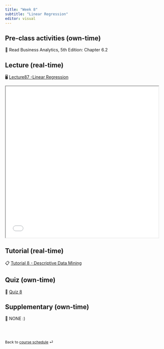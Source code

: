 ```yaml
---
title: "Week 8"
subtitle: "Linear Regression"
editor: visual
---
```



## Pre-class activities (own-time)

📖 Read Business Analytics, 5th Edition: Chapter 6.2

## Lecture (real-time)

🖥️ [Lecture87 -Linear Regression](tba)

<iframe src="tba" width="100%" height="500">

</iframe>

## Tutorial (real-time)

📋 [Tutorial 8 - Descriptive Data Mining](https://learning.monash.edu/mod/resource/view.php?id=3115252)

## Quiz (own-time)

🧪 [Quiz 8](https://learning.monash.edu/mod/quiz/view.php?id=3114969)

## Supplementary (own-time)

🔕 NONE :)

<br><br>

::: {style="font-size: 0.875em;"}
Back to [course schedule](/ "Course schedule") ⏎
:::
